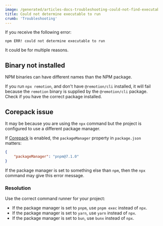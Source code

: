 ```yaml
---
image: /generated/articles-docs-troubleshooting-could-not-find-executable-to-run.png
title: Could not determine executable to run
crumb: 'Troubleshooting'
---
```


If you receive the following error:

```
npm ERR! could not determine executable to run
```

It could be for multiple reasons.

## Binary not installed

NPM binaries can have different names than the NPM package.

If you run `npx remotion`, and don't have `@remotion/cli` installed, it will fail because the `remotion` binary is supplied by the `@remotion/cli` package.  
Check if you have the correct package installed.

## Corepack issue

It may be because you are using the `npx` command but the project is configured to use a different package manager.

If [Corepack](https://www.totaltypescript.com/how-to-use-corepack) is enabled, the `packageManager` property in `package.json` matters:

```json title="package.json"
{
	"packageManager": "pnpm@7.1.0"
}
```

If the package manager is set to something else than `npm`, then the `npx` command may give this error message.

### Resolution

Use the correct command runner for your project:

- If the package manager is set to `pnpm`, use `pnpm exec` instead of `npx`.
- If the package manager is set to `yarn`, use `yarn` instead of `npx`.
- If the package manager is set to `bun`, use `bunx` instead of `npx`.
